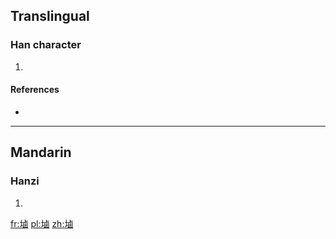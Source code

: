 ==Translingual==

===Han character===
{{Han char|rn=32|rad=土|as=11|sn=14|four=|canj=土卜田戈 (GYWI)}}

# {{defn|Han|sort=土11}}

====References====
* {{Han ref|kx=0236.430|dkj=05390|dj=0475.050|hdz=10479.100|uh=5877|ud=22647}}

----

==Mandarin==

===Hanzi===
{{cmn-hanzi|pin=[[lǔ]] ([[lu3]])|wg=lu<sup>3</sup>}}

# {{defn|Mandarin|sort=土11}}

[[fr:塷]]
[[pl:塷]]
[[zh:塷]]